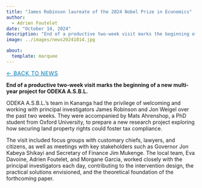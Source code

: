 ```yaml
---
title: "James Robinson laureate of the 2024 Nobel Prize in Economics"
author: 
  - Adrien Foutelet
date: "October 14, 2024"
description: "End of a productive two-week visit marks the beginning of a new multi-year project for ODEKA A.S.B.L."
image: ../images/news20241014.jpg

about:
  template: marquee
---
```

<style>
/* Hide the visible description under the title block on THIS page */
header.quarto-title-block .description,
.quarto-title .description,
.quarto-title-meta .description,
p.description {
  display: none !important;
}
</style>

[← Back to News](../index.qmd){.breadcrumb style="font-size:0.9rem; text-transform:uppercase; letter-spacing:0.05em; color:#0077b5;"}

**End of a productive two-week visit marks the beginning of a new multi-year project for ODEKA A.S.B.L.**

ODEKA A.S.B.L.’s team in Kananga had the privilege of welcoming and working with principal investigators James Robinson and Jon Weigel over the past two weeks. They were accompanied by Mats Ahrenshop, a PhD student from Oxford University, to prepare a new research project exploring how securing land property rights could foster tax compliance.

The visit included focus groups with customary chiefs, lawyers, and citizens, as well as meetings with key stakeholders such as Governor Jon Kabeya Shikayi and Secretary of Finance Jim Mukenge. The local team, Eva Davoine, Adrien Foutelet, and Morgane Garcia, worked closely with the principal investigators each day, contributing to the intervention design, the practical solutions envisioned, and the theoretical foundation of the forthcoming paper.

